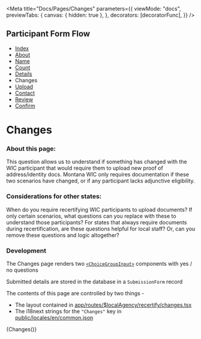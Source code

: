 
<Meta
  title="Docs/Pages/Changes"
  parameters={{
    viewMode: "docs",
    previewTabs: {
      canvas: { hidden: true },
    },
    decorators: [decoratorFunc],
  }}
/>

## Participant Form Flow

<ul className="breadcrumb">
  <li>
    <a href="?path=/docs/docs-pages-index--index">Index</a>
  </li>
  <li>
    <a href="?path=/docs/docs-pages-about--about">About</a>
  </li>
  <li>
    <a href="?path=/docs/docs-pages-name--name">Name</a>
  </li>
  <li>
    <a href="?path=/docs/docs-pages-count--count">Count</a>
  </li>
  <li>
    <a href="?path=/docs/docs-pages-details--details">Details</a>
  </li>
  <li>Changes</li>
  <li>
    <a href="?path=/docs/docs-pages-upload--upload">Upload</a>
  </li>
  <li>
    <a href="?path=/docs/docs-pages-contact--contact">Contact</a>
  </li>
  <li>
    <a href="?path=/docs/docs-pages-review--review">Review</a>
  </li>
  <li>
    <a href="?path=/docs/docs-pages-confirm--confirm">Confirm</a>
  </li>
</ul>

# Changes

### About this page:

This question allows us to understand if something has changed with the WIC participant that would require them to upload new proof of address/identity docs. Montana WIC only requires documentation if these two scenarios have changed, or if any participant lacks adjunctive eligibility.

### Considerations for other states:

When do you require recertifying WIC participants to upload documents? If only certain scenarios, what questions can you replace with these to understand those participants?
For states that always require documents during recertification, are these questions helpful for local staff? Or, can you remove these questions and logic altogether?

### Development

The Changes page renders two [`<ChoiceGroupInput>`](?path=/docs/components-input-choicegroupinput--radio-group) components with yes / no questions

Submitted details are stored in the database in a `SubmissionForm` record

The contents of this page are controlled by two things -

- The layout contained in [app/routes/$localAgency/recertify/changes.tsx](participant/app/routes/%24localAgency/recertify/changes.tsx)
- The i18next strings for the `"Changes"` key in [public/locales/en/common.json](participant/public/locales/en/common.json)

<Canvas>
  <Story name="Changes">{Changes()}</Story>
</Canvas>
